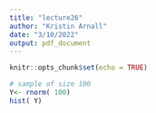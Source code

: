 ```yaml
---
title: "lecture26"
author: "Kristin Arnall"
date: "3/10/2022"
output: pdf_document
---
```


```r
knitr::opts_chunk$set(echo = TRUE)
```


```r
# sample of size 100
Y<- rnorm( 100)
hist( Y)
```
